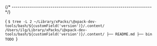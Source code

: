


{/* ------------------------------------------------------------------------ */}

<CodeBlock language="console"> {
`$ tree -L 2 ~/Library/xPacks/\@xpack-dev-tools/bash/${customField('version')}/.content/
/Users/ilg/Library/xPacks/\@xpack-dev-tools/bash/${customField('version')}/.content/
├── README.md
├── bin
TODO
`} </CodeBlock>
